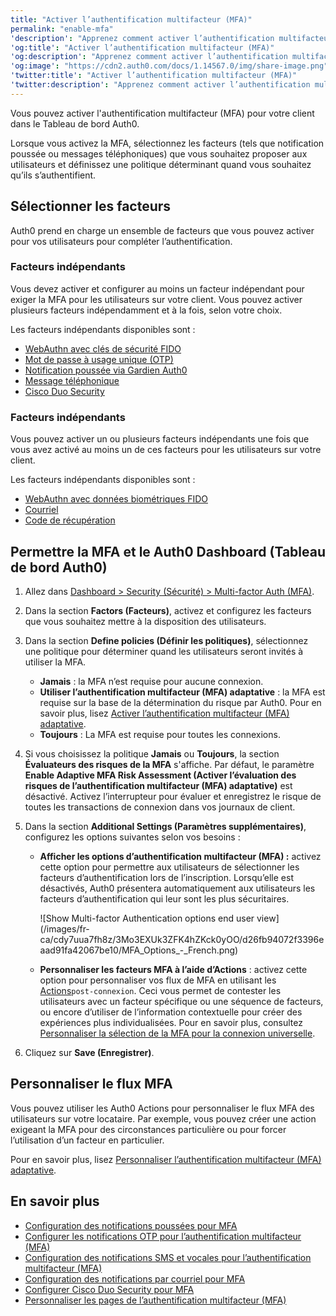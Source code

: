 ```yaml
---
title: "Activer l’authentification multifacteur (MFA)"
permalink: "enable-mfa"
'description': "Apprenez comment activer l’authentification multifacteur (MFA) dans Auth0 Dashboard."
'og:title': "Activer l’authentification multifacteur (MFA)"
'og:description': "Apprenez comment activer l’authentification multifacteur (MFA) dans Auth0 Dashboard."
'og:image': "https://cdn2.auth0.com/docs/1.14567.0/img/share-image.png"
'twitter:title': "Activer l’authentification multifacteur (MFA)"
'twitter:description': "Apprenez comment activer l’authentification multifacteur (MFA) dans Auth0 Dashboard."
---
```


Vous pouvez activer l'authentification multifacteur (<Tooltip href="/docs/fr-ca/glossary?term=multifactor-authentication" tip="Authentification multifacteur (MFA)
Processus d’authentification de l’utilisateur qui utilise un facteur en plus du nom d’utilisateur et du mot de passe, tel qu’un code par SMS." cta="Voir le glossaire">MFA</Tooltip>) pour votre client dans le Tableau de bord Auth0.

Lorsque vous activez la MFA, sélectionnez les facteurs (tels que notification poussée ou messages téléphoniques) que vous souhaitez proposer aux utilisateurs et définissez une politique déterminant quand vous souhaitez qu’ils s’authentifient.

## Sélectionner les facteurs

Auth0 prend en charge un ensemble de facteurs que vous pouvez activer pour vos utilisateurs pour compléter l’authentification.

### Facteurs indépendants

Vous devez activer et configurer au moins un facteur indépendant pour exiger la MFA pour les utilisateurs sur votre client. Vous pouvez activer plusieurs facteurs indépendamment et à la fois, selon votre choix.

Les facteurs indépendants disponibles sont :

* [WebAuthn avec clés de sécurité FIDO](/docs/fr-ca/secure/multi-factor-authentication/fido-authentication-with-webauthn/configure-webauthn-security-keys-for-mfa)
* [Mot de passe à usage unique (OTP)](/docs/fr-ca/secure/multi-factor-authentication/multi-factor-authentication-factors/configure-otp-notifications-for-mfa)
* [Notification poussée via Gardien Auth0](/docs/fr-ca/secure/multi-factor-authentication/multi-factor-authentication-factors/configure-push-notifications-for-mfa)
* [Message téléphonique](/docs/fr-ca/secure/multi-factor-authentication/multi-factor-authentication-factors/configure-sms-voice-notifications-mfa)
* [Cisco Duo Security](/docs/fr-ca/secure/multi-factor-authentication/configure-cisco-duo-for-mfa)

### Facteurs indépendants

Vous pouvez activer un ou plusieurs facteurs indépendants une fois que vous avez activé au moins un de ces facteurs pour les utilisateurs sur votre client.

Les facteurs indépendants disponibles sont :

* [WebAuthn avec données biométriques FIDO](/docs/fr-ca/secure/multi-factor-authentication/fido-authentication-with-webauthn/configure-webauthn-device-biometrics-for-mfa)
* [Courriel](/docs/fr-ca/secure/multi-factor-authentication/multi-factor-authentication-factors/configure-email-notifications-for-mfa)
* [Code de récupération](/docs/fr-ca/secure/multi-factor-authentication/configure-recovery-codes-for-mfa)

## Permettre la MFA et le Auth0 Dashboard (Tableau de bord Auth0)

1. Allez dans [Dashboard > Security (Sécurité) > Multi-factor Auth (MFA)](https://manage.auth0.com/#/security/mfa).
2. Dans la section **Factors (Facteurs)**, activez et configurez les facteurs que vous souhaitez mettre à la disposition des utilisateurs.
3. Dans la section **Define policies (Définir les politiques)**, sélectionnez une politique pour déterminer quand les utilisateurs seront invités à utiliser la MFA.

   * **Jamais** : la MFA n’est requise pour aucune connexion.
   * **Utiliser l’authentification multifacteur (MFA) adaptative** : la MFA est requise sur la base de la détermination du risque par Auth0. Pour en savoir plus, lisez [Activer l’authentification multifacteur (MFA) adaptative](/docs/fr-ca/secure/multi-factor-authentication/adaptive-mfa).
   * **Toujours** : La MFA est requise pour toutes les connexions.
4. Si vous choisissez la politique **Jamais** ou **Toujours**, la section **Évaluateurs des risques de la MFA** s'affiche. Par défaut, le paramètre **Enable Adaptive MFA Risk Assessment (Activer l’évaluation des risques de l’authentification multifacteur (MFA) adaptative)** est désactivé. Activez l’interrupteur pour évaluer et enregistrez le risque de toutes les transactions de connexion dans vos journaux de client.
5. Dans la section **Additional Settings (Paramètres supplémentaires)**, configurez les options suivantes selon vos besoins :

   * **Afficher les options d’authentification multifacteur (MFA) :** activez cette option pour permettre aux utilisateurs de sélectionner les facteurs d’authentification lors de l’inscription. Lorsqu’elle est désactivés, Auth0 présentera automatiquement aux utilisateurs les facteurs d’authentification qui leur sont les plus sécuritaires.

     <Frame>![Show Multi-factor Authentication options end user view](/images/fr-ca/cdy7uua7fh8z/3Mo3EXUk3ZFK4hZKck0yOO/d26fb94072f3396eaad91fa42067be10/MFA_Options_-_French.png)</Frame>

   * **Personnaliser les facteurs MFA à l’aide d’Actions** : activez cette option pour personnaliser vos flux de MFA en utilisant les [Actions](/docs/fr-ca/customize/actions)`post-connexion`. Ceci vous permet de contester les utilisateurs avec un facteur spécifique ou une séquence de facteurs, ou encore d’utiliser de l’information contextuelle pour créer des expériences plus individualisées. Pour en savoir plus, consultez [Personnaliser la sélection de la MFA pour la connexion universelle](/docs/fr-ca/secure/multi-factor-authentication/customize-mfa/customize-mfa-selection-universal-login).
6. Cliquez sur **Save (Enregistrer)**.

## Personnaliser le flux MFA

Vous pouvez utiliser les Auth0 Actions pour personnaliser le flux MFA des utilisateurs sur votre locataire. Par exemple, vous pouvez créer une action exigeant la MFA pour des circonstances particulière ou pour forcer l’utilisation d’un facteur en particulier.

Pour en savoir plus, lisez [Personnaliser l’authentification multifacteur (MFA) adaptative](https://auth0.com/docs/secure/multi-factor-authentication/adaptive-mfa/adaptive-mfa-rules).

## En savoir plus

* [Configuration des notifications poussées pour MFA](/docs/fr-ca/secure/multi-factor-authentication/multi-factor-authentication-factors/configure-push-notifications-for-mfa)
* [Configurer les notifications OTP pour l’authentification multifacteur (MFA)](/docs/fr-ca/secure/multi-factor-authentication/multi-factor-authentication-factors/configure-otp-notifications-for-mfa)
* [Configuration des notifications SMS et vocales pour l’authentification multifacteur (MFA)](/docs/fr-ca/secure/multi-factor-authentication/multi-factor-authentication-factors/configure-sms-voice-notifications-mfa)
* [Configuration des notifications par courriel pour MFA](/docs/fr-ca/secure/multi-factor-authentication/multi-factor-authentication-factors/configure-email-notifications-for-mfa)
* [Configurer Cisco Duo Security pour MFA](/docs/fr-ca/secure/multi-factor-authentication/configure-cisco-duo-for-mfa)
* [Personnaliser les pages de l’authentification multifacteur (MFA)](/docs/fr-ca/secure/multi-factor-authentication/customize-mfa)